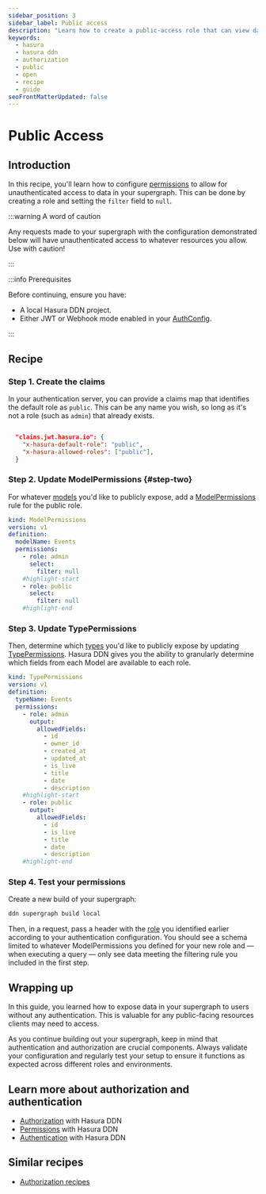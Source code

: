 ```yaml
---
sidebar_position: 3
sidebar_label: Public access
description: "Learn how to create a public-access role that can view data without authentication."
keywords:
  - hasura
  - hasura ddn
  - authorization
  - public
  - open
  - recipe
  - guide
seoFrontMatterUpdated: false
---
```


# Public Access

## Introduction

In this recipe, you'll learn how to configure [permissions](/supergraph-modeling/permissions.mdx) to allow for
unauthenticated access to data in your supergraph. This can be done by creating a role and setting the `filter` field to
`null`.

:::warning A word of caution

Any requests made to your supergraph with the configuration demonstrated below will have unauthenticated access to
whatever resources you allow. Use with caution!

:::

:::info Prerequisites

Before continuing, ensure you have:

- A local Hasura DDN project.
- Either JWT or Webhook mode enabled in your [AuthConfig](/supergraph-modeling/auth-config.mdx).

:::

## Recipe

### Step 1. Create the claims

In your authentication server, you can provide a claims map that identifies the default role as `public`. This can be
any name you wish, so long as it's not a role (such as `admin`) that already exists.

```json title="E.g., a JWT claims configuration in an authentication service"

  "claims.jwt.hasura.io": {
    "x-hasura-default-role": "public",
    "x-hasura-allowed-roles": ["public"],
  }
```

### Step 2. Update ModelPermissions {#step-two}

For whatever [models](/supergraph-modeling/models.mdx) you'd like to publicly expose, add a
[ModelPermissions](/supergraph-modeling/permissions.mdx#modelpermissions-modelpermissions) rule for the public role.

```yaml title="Example ModelPermission for an Events Model"
kind: ModelPermissions
version: v1
definition:
  modelName: Events
  permissions:
    - role: admin
      select:
        filter: null
    #highlight-start
    - role: public
      select:
        filter: null
    #highlight-end
```

### Step 3. Update TypePermissions

Then, determine which [types](/supergraph-modeling/types.mdx) you'd like to publicly expose by updating
[TypePermissions](/supergraph-modeling/permissions.mdx#typepermissions-typepermissions). Hasura DDN gives you the
ability to granularly determine which fields from each Model are available to each role.

```yaml title="Example TypePermissions for an Events Model"
kind: TypePermissions
version: v1
definition:
  typeName: Events
  permissions:
    - role: admin
      output:
        allowedFields:
          - id
          - owner_id
          - created_at
          - updated_at
          - is_live
          - title
          - date
          - description
    #highlight-start
    - role: public
      output:
        allowedFields:
          - id
          - is_live
          - title
          - date
          - description
    #highlight-end
```

### Step 4. Test your permissions

Create a new build of your supergraph:

```sh
ddn supergraph build local
```

Then, in a request, pass a header with the [role](#step-two) you identified earlier according to your authentication
configuration. You should see a schema limited to whatever ModelPermissions you defined for your new role and — when
executing a query — only see data meeting the filtering rule you included in the first step.

## Wrapping up

In this guide, you learned how to expose data in your supergraph to users without any authentication. This is valuable
for any public-facing resources clients may need to access.

As you continue building out your supergraph, keep in mind that authentication and authorization are crucial components.
Always validate your configuration and regularly test your setup to ensure it functions as expected across different
roles and environments.

## Learn more about authorization and authentication

- [Authorization](/auth/authorization/index.mdx) with Hasura DDN
- [Permissions](/supergraph-modeling/permissions.mdx) with Hasura DDN
- [Authentication](/auth/authentication/index.mdx) with Hasura DDN

## Similar recipes

- [Authorization recipes](/recipes/authorization/index.mdx)
